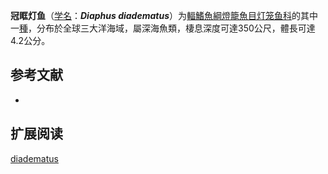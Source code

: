 {{Speciesbox
| name = 冠眶灯鱼
| status = LC
| status_system = IUCN3.1
| image = 
| genus = Diaphus
| species = diadematus
| authority = [[Tåning|Tåning]], 1932
| synonyms = *''Diaphus diademetus''<br /><small>Tåning, 1932</small>
*''Diaphus diademeus''<br /><small>Tåning, 1932</small>
}}

'''冠眶灯鱼'''（[[学名|学名]]：'''''Diaphus diadematus'''''）为[[輻鰭魚綱|輻鰭魚綱]][[燈籠魚目|燈籠魚目]][[灯笼鱼科|灯笼鱼科]]的其中一[[種|種]]，分布於全球三大洋海域，屬深海魚類，棲息深度可達350公尺，體長可達4.2公分。

== 参考文献 ==
{{refbegin}}
*{{FishBase_species|genus=Diaphus|species=diadematus|year=2012|month=1}}
{{refend}}

==扩展阅读==
{{refbegin}}
{{Wikispecies-inline|Diaphus diadematus|冠眶灯鱼}}
{{refend}}
{{Taxonbar|from=Q2550534}}

[[Category:眶灯鱼属|diadematus]]


{{灯笼鱼目小作品}}